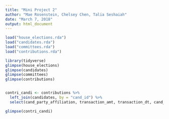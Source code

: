 ```yaml
---
title: "Mini Project 2"
author: "Mae Rosenstein, Chelsey Chen, Talia Seshaiah"
date: "March 7, 2018"
output: html_document
---
```


```r
load("house_elections.rda")
load("candidates.rda")
load("committees.rda")
load("contributions.rda")
```

```r
library(tidyverse)
glimpse(house_elections)
glimpse(candidates)
glimpse(committees)
glimpse(contributions)
```
```r

```


```r
contri_candi <- contributions %>% 
  left_join(candidates, by = "cand_id") %>%
  select(cand_party_affiliation, transaction_amt, transaction_dt, cand_name, entity_type)

glimpse(contri_candi)
```


